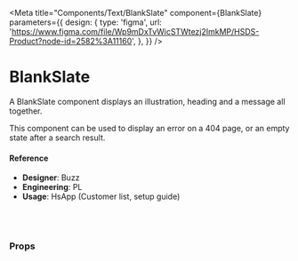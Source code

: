 
<Meta
  title="Components/Text/BlankSlate"
  component={BlankSlate}
  parameters={{
    design: {
      type: 'figma',
      url:
        'https://www.figma.com/file/Wp9mDxTvWicSTWtezj2ImkMP/HSDS-Product?node-id=2582%3A11160',
    },
  }}
/>

# BlankSlate

A BlankSlate component displays an illustration, heading and a message all together.

This component can be used to display an error on a 404 page, or an empty state after a search result.

<Canvas>
  <Story name="default">
    <BlankSlate
      lightBackground={boolean('lightBackground', false)}
      alignTop={boolean('alignTop', false)}
      message={text(
        'message',
        `No results found. Please try another search term.`
      )}
      title={text('title', 'No Customers yet')}
      illoName={text('illoName', 'spot-misc-empty')}
    />
  </Story>
</Canvas>

#### Reference

- **Designer**: Buzz
- **Engineering**: PL
- **Usage**: HsApp (Customer list, setup guide)

<br />
<br />

### Props

<ArgsTable of={BlankSlate} />
